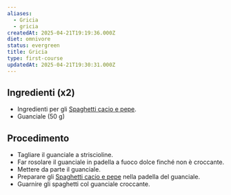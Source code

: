 ```yaml
---
aliases:
  - Gricia
  - gricia
createdAt: 2025-04-21T19:19:36.000Z
diet: omnivore
status: evergreen
title: Gricia
type: first-course
updatedAt: 2025-04-21T19:30:31.000Z
---
```

## Ingredienti (x2)

- Ingredienti per gli [Spaghetti cacio e pepe](Spaghetti%20cacio%20e%20pepe%2015cbe6a92e83803481f7c8fecfaa701e.md).
- Guanciale (50 g)

## Procedimento

- Tagliare il guanciale a striscioline.
- Far rosolare il guanciale in padella a fuoco dolce finché non è croccante.
- Mettere da parte il guanciale.
- Preparare gli [Spaghetti cacio e pepe](Spaghetti%20cacio%20e%20pepe%2015cbe6a92e83803481f7c8fecfaa701e.md) nella padella del guanciale.
- Guarnire gli spaghetti col guanciale croccante.
